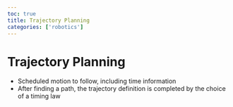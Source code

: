 ```yaml
---
toc: true
title: Trajectory Planning
categories: ['robotics']
---
```


# Trajectory Planning
- Scheduled motion to follow, including time information
- After finding a path, the trajectory definition is completed by the choice of a timing law




